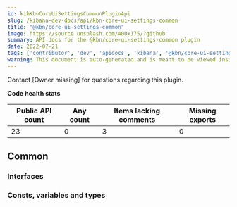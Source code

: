 ```yaml
---
id: kibKbnCoreUiSettingsCommonPluginApi
slug: /kibana-dev-docs/api/kbn-core-ui-settings-common
title: "@kbn/core-ui-settings-common"
image: https://source.unsplash.com/400x175/?github
summary: API docs for the @kbn/core-ui-settings-common plugin
date: 2022-07-21
tags: ['contributor', 'dev', 'apidocs', 'kibana', '@kbn/core-ui-settings-common']
warning: This document is auto-generated and is meant to be viewed inside our experimental, new docs system. Reach out in #docs-engineering for more info.
---
```




Contact [Owner missing] for questions regarding this plugin.

**Code health stats**

| Public API count  | Any count | Items lacking comments | Missing exports |
|-------------------|-----------|------------------------|-----------------|
| 23 | 0 | 3 | 0 |

## Common

### Interfaces
<DocDefinitionList data={kbnCoreUiSettingsCommonObj.common.interfaces}/>

### Consts, variables and types
<DocDefinitionList data={kbnCoreUiSettingsCommonObj.common.misc}/>

